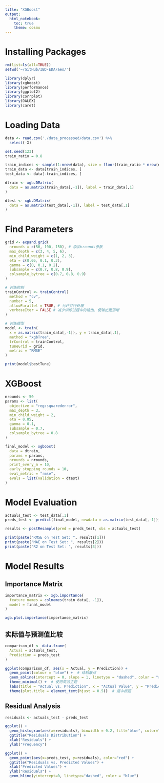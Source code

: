 ```yaml
---
title: "XGBoost"
output: 
  html_notebook:
    toc: true
    theme: cosmo
---
```


# Installing Packages

```r
rm(list=ls(all=TRUE))
setwd('~/GitHub/IBD-EDA/aes/')
```

```r
library(dplyr)
library(xgboost)
library(performance)
library(ggplot2)
library(corrplot)
library(DALEX)
library(caret)
```

# Loading Data

```r
data <- read.csv('./data_processed/data.csv') %>%
  select(-X)
```

```r
set.seed(123)
train_ratio = 0.8

train_indices <- sample(1:nrow(data), size = floor(train_ratio * nrow(data)))
train_data <- data[train_indices, ]
test_data <- data[-train_indices, ]
```

```r
dtrain <- xgb.DMatrix(
  data = as.matrix(train_data[,-1]), label = train_data[,1]
)

dtest <- xgb.DMatrix(
  data = as.matrix(test_data[,-1]), label = test_data[,1]
)

```

# Find Parameters

```r
grid <- expand.grid(
  nrounds = c(50, 100, 150), # 添加nrounds参数
  max_depth = c(3, 4, 5, 6),
  min_child_weight = c(1, 2, 3),
  eta = c(0.05, 0.1, 0.3),
  gamma = c(0, 0.1, 0.2),
  subsample = c(0.7, 0.8, 0.9),
  colsample_bytree = c(0.7, 0.8, 0.9)
)

# 训练控制
trainControl <- trainControl(
  method = "cv", 
  number = 5,
  allowParallel = TRUE, # 允许并行处理
  verboseIter = FALSE # 减少训练过程中的输出，使输出更清晰
)

# 训练模型
model <- train(
  x = as.matrix(train_data[,-1]), y = train_data[,1],
  method = "xgbTree",
  trControl = trainControl,
  tuneGrid = grid,
  metric = "RMSE"
)

print(model$bestTune)

```

# XGBoost

```r
nrounds <- 50
params <- list(
  objective = "reg:squarederror",
  max_depth = 3,
  min_child_weight = 2,
  eta = 0.05,
  gamma = 0.1,
  subsample = 0.7,
  colsample_bytree = 0.8
)

final_model <- xgboost(
  data = dtrain, 
  params = params, 
  nrounds = nrounds, 
  print_every_n = 10, 
  early_stopping_rounds = 10, 
  eval_metric = "rmse", 
  evals = list(validation = dtest)
)

```

# Model Evaluation

```r
actuals_test <- test_data[,1]
preds_test <- predict(final_model, newdata = as.matrix(test_data[,-1]))

results <- postResample(pred = preds_test, obs = actuals_test)

print(paste("RMSE on Test Set: ", results[1]))
print(paste("MAE on Test Set: ", results[2]))
print(paste("R2 on Test Set: ", results[3]))

```

# Model Results

## Importance Matrix

```r
importance_matrix <- xgb.importance(
  feature_names = colnames(train_data[, -1]), 
  model = final_model
)

xgb.plot.importance(importance_matrix)
```

## 实际值与预测值比较

```r
comparison_df <- data.frame(
  Actual = actuals_test, 
  Prediction = preds_test
)

ggplot(comparison_df, aes(x = Actual, y = Prediction)) +
  geom_point(colour = "blue") +  # 绘制散点
  geom_abline(intercept = 0, slope = 1, linetype = "dashed", color = "red") +  # 添加等值线
  theme_minimal() +  # 使用简洁主题
  labs(title = "Actual vs. Prediction", x = "Actual Value", y = "Prediction Value") +  # 添加图标题和轴标题
  theme(plot.title = element_text(hjust = 0.5))  # 居中标题

```

## Residual Analysis

```r
residuals <- actuals_test - preds_test

ggplot() + 
  geom_histogram(aes(x=residuals), binwidth = 0.2, fill="blue", color="black") + 
  ggtitle("Residuals Distribution") +
  xlab("Residuals") +
  ylab("Frequency")

```

```r
ggplot() +
  geom_point(aes(x=preds_test, y=residuals), color="red") +
  ggtitle("Residuals vs. Predicted Values") +
  xlab("Predicted Values") +
  ylab("Residuals") +
  geom_hline(yintercept=0, linetype="dashed", color = "blue")

```